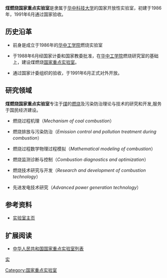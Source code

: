 {{unreferenced|time=2012-09-16T02:38:42+00:00}}
'''煤燃烧国家重点实验室'''是隶属于[[华中科技大学|华中科技大学]]的国家开放性实验室，初建于1986年，1991年6月通过国家验收。

== 历史沿革 ==

* 前身是成立于1986年的[[华中科技大学|华中工学院]]燃烧实验室

* 于1988年6月经国家计委和国家教委批准，在[[华中科技大学|华中工学院]]燃烧研究室的基础上，建设煤燃烧[[国家重点实验室|国家重点实验室]]。

* 通过国家计委组织的验收，于1991年6月正式对外开放。

== 研究领域 ==

'''煤燃烧国家重点实验室'''专注于[[煤|煤]]的[[燃烧|燃烧]]及污染防治理论与技术的研究和开发,服务于国民经济建设。

* 燃烧过程机理（''Mechanism of coal combustion''）

* 燃烧排放与污染防治（''Emission control and pollution treatment during combustion''）

* 燃烧过程数学物理过程模拟（''Mathematical modeling of combustion''）

* 燃烧监测诊断与控制（''Combustion diagnostics and optimization''）

* 燃烧技术研究与开发（''Research and development of combustion technology''）

* 先进发电技术研究（''Advanced power generation technology''）

== 参考资料 ==

* [http://energy.hust.edu.cn/ 实验室主页] {{Wayback|url=http://energy.hust.edu.cn/ |date=20210127215621 }}

== 扩展阅读 ==

*[[中华人民共和国国家重点实验室列表|中华人民共和国国家重点实验室列表]]

{{华中科技大学}}

[[category:华中科技大学|实]]
[[Category:国家重点实验室|Category:国家重点实验室]]